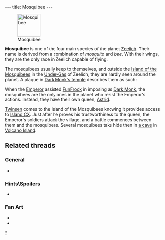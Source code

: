 ---
title: Mosquibee
---

[[Image:MosqAnim.gif|right|73px|frame|Mosquibee]]

'''Mosquibee''' is one of the four main species of the planet [[Zeelich]]. Their name is derived from a combination of ''mosquito'' and ''bee''. With their wings, they are the only race in Zeelich capable of flying.

The mosquibees usually keep to themselves, and outside the [[Island of the Mosquibees]] in the [[Under-Gas]] of Zeelich, they are hardly seen around the planet. A plaque in [[Dark Monk's temple]] describes them as such:

{{Quote|
Quote=Mosquibee representative. The race of the Mosquibees lives in the under-gas. Their village is a magnificent cocoon anchored on the rocky tor which supports the island CX.|
Character=A plaque at Dark Monk's temple}}

When the [[Emperor]] assisted [[FunFrock]] in imposing as [[Dark Monk]], the mosquibees are the only ones in the planet who resist the Emperor's actions. Instead, they have their own queen, [[Astrid]].

[[Twinsen]] comes to the Island of the Mosquibees knowing it provides access to [[Island CX]]. Just after he proves his trustworthiness to the queen, the Emperor's soldiers attack the village, and a battle commences between them and the mosquibees. Several mosquibees take hide then in [[mosquibees hideout|a cave]] in [[Volcano Island]].

==Related threads==
===General===
* {{thread|id=4677|title=Sups vs. Mosquibee's!}}

===Hints\Spoilers===
* {{thread|id=10415|title=LBA 2 Goofs}}

===Fan Art===
* {{post|id=84457|title=Lba3}}
* {{thread|id=12119|title=Think of the mosquibees please!}}

[[Category:Mosquibees|*]]